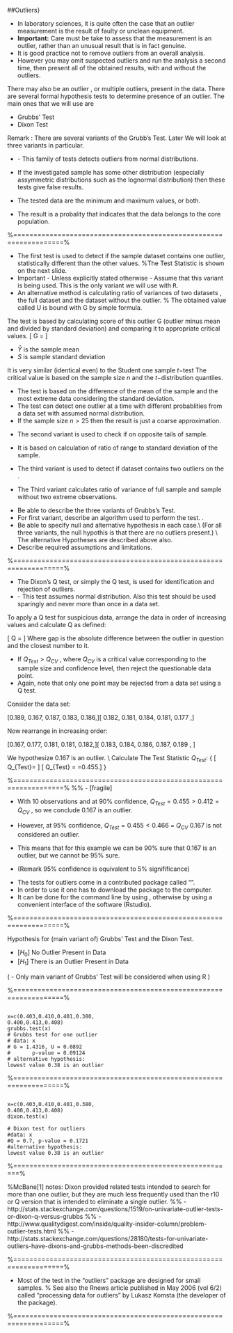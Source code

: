 

##Outliers} 




*  In laboratory sciences, it is quite often the case that an outlier measurement is the result of faulty or unclean equipment. 
*  <b>Important:</b> Care must be take to assess that the measurement is an outlier, rather than an unusual result that is in fact genuine.
*  It is good practice not to remove outliers from an overall analysis. 
*  However you may omit suspected outliers and run the analysis a second time, then present all of the obtained results, with and without the outliers.





There may also be an outlier , or multiple outliers, present in the data. There are several formal  hypothesis tests to determine presence of an outlier. The main ones that we will use are


*  Grubbs' Test
*  Dixon Test


Remark : There are several variants of the Grubb's Test. Later We will look at three variants in particular.


\subsection{Grubbs Test }



*  
\textbf{(Important)}- This family of tests detects outliers from normal distributions. 

*  If the investigated sample has some other distribution (especially
assymmetric distributions such as the lognormal distribution) then these tests give false results.

*  The tested data are the
minimum and maximum values, or both.  
*  The result is a probality that indicates that the data
belongs to the core population.



%==================================================================%
\subsection{Grubbs Test - First Variant}


*  The first test is used to detect if the sample dataset contains one outlier, statistically different than
the other values. 
%The Test Statistic is shown on the next slide.
*  Important - Unless explicitly stated otherwise - Assume that this variant is being used. This is the only variant we will use with <tt>R</tt>.
*   An alternative method is calculating ratio of
variances of two datasets , the full dataset and the dataset without the outlier.
% The obtained value called U is bound with G by simple formula.


The test is based by calculating score of this outlier G (outlier minus mean and divided
by standard deviation) and comparing it to appropriate critical values.
\[ G = \frac{\mbox{max}|Y_i-\bar{Y}|}{S} \]


*  $\bar{Y}$ is the sample mean
*  $S$ is sample standard deviation

It is very similar (identical even) to the Student one sample $t-$test
The critical value is based on the sample size $n$ and the $t-$distribution quantiles. 



*  The test is based on the difference of the mean of the sample and the most
extreme data considering the standard deviation.
*  The test can detect one outlier at a time with different probablities from a data set with assumed normal distribution. 
*  If the sample size $n>25$ then the result is
just a coarse approximation.


\subsection{Grubbs' Test - Second and Third Variants}



*  The second variant is used to check if \textbf{lowest and highest value are two outliers} on opposite tails of
sample. 
*  It is based on calculation of ratio of range to standard deviation of the sample.

*  The third variant is used to detect if dataset contains two outliers on the \textbf{same tail}.
*  The Third variant calculates ratio of variance of full sample and sample without two extreme observations.




\subsection{Review for Grubbs' Procedure}

*  Be able to describe the three variants of Grubbs's Test.
*  For first variant, describe an algorithm used to perform the test. \textit{No need to perform the test}.
*  Be able to specify null and alternative hypothesis in each case.\\ (For all three variants, the null hypothis is that there are no outliers present.) \\ The alternative Hypotheses are described above also.
*  Describe required assumptions and limitations.


%==================================================================%
\subsection{Dixon Q Test}

*  The Dixon's Q test, or simply the Q test, is used for identification and rejection of outliers. 
*  \textbf{(Important)} - This test assumes normal distribution. Also this test should be used sparingly and never more than once in a data set. 


To apply a Q test for suspicious data, arrange the data in order of increasing values and calculate Q as defined:

\[ Q = \frac{\text{gap}}{\text{range}} \]
Where gap is the absolute difference between the outlier in question and the closest number to it. 



*  If $Q_{Test} > Q_{CV}$ , where $Q_{CV}$ is a critical value corresponding to the sample size and confidence level, then reject the questionable data point. 
*  Again, note that only one point may be rejected from a data set using a Q test.




\subsection{Dixon Q Test: Example}
Consider the data set:

\[0.189,\ 0.167,\ 0.187,\ 0.183,\ 0.186,\]\[ 0.182,\ 0.181,\ 0.184,\ 0.181,\ 0.177 \,\]

Now rearrange in increasing order:

\[0.167,\ 0.177,\ 0.181,\ 0.181,\ 0.182,\]\[ 0.183,\ 0.184,\ 0.186,\ 0.187,\ 0.189 \, \]



We hypothesize 0.167 is an outlier. \\ Calculate The Test Statistic $Q_{Test}$:
{
\[ Q_{Test}=\frac{\text{gap}}{\text{range}}  \]
\[ Q_{Test} 
= \frac{0.177-0.167}{0.189-0.167}=0.455.\]
}


%==================================================================%
%% - [fragile]
\begin{figure}
\centering
\includegraphics[width=0.5\linewidth]{images/DixonQTestTables}
\caption{}
\label{fig:dixonqtesttables}
\end{figure}

\textit{Here: N is the sample size.}



* With 10 observations and at 90\% confidence, $Q_{Test} = 0.455 > 0.412 =Q_{CV}$ , so we conclude 0.167 is an outlier.
*   However, at 95\% confidence, $Q_{Test} = 0.455 < 0.466$ = $Q_{CV}$ 0.167 is not considered an outlier. 

*  This means that for this example we can be 90\% sure that 0.167 is an outlier, but we cannot be 95\% sure.

*  (Remark 95\% confidence is equivalent to 5\% signifificance)


\subsection{Testing Outliers with <tt>R</tt>}

*  The tests for outliers come in a contributed package called
\textbf{outliers}.
*  In order to use it one has to download the package to
the computer. 
*  It can be done for the command line by using
\texttt{install.package("outliers")}, otherwise by using a
convenient interface of the software (Rstudio).



%==================================================================%

Hypothesis for (main variant of) Grubbs' Test and the Dixon Test.


* [$H_0$] No Outlier Present in Data
* [$H_1$] There is an Outlier Present in Data


(\textbf{Important} - Only main variant of Grubbs' Test will be considered when using R )

%==================================================================%
\subsection{Grubbs Test}

<pre><code>
x=c(0.403,0.410,0.401,0.380,
0.400,0.413,0.408)
grubbs.test(x)
# Grubbs test for one outlier
# data: x
# G = 1.4316, U = 0.0892
#       p-value = 0.09124
# alternative hypothesis: 
lowest value 0.38 is an outlier
</code></pre>



%==================================================================%
\subsection{Dixon Test}

<pre><code>
x=c(0.403,0.410,0.401,0.380,
0.400,0.413,0.408)
dixon.test(x)

# Dixon test for outliers
#data: x
#Q = 0.7, p-value = 0.1721
#alternative hypothesis: 
lowest value 0.38 is an outlier
</code></pre>




%=======================================================%


%McBane[1] notes: Dixon provided related tests intended to search for more than one outlier, but they are much less frequently used than the r10 or Q version that is intended to eliminate a single outlier.
%% - http://stats.stackexchange.com/questions/1519/on-univariate-outlier-tests-or-dixon-q-versus-grubbs
%% - http://www.qualitydigest.com/inside/quality-insider-column/problem-outlier-tests.html
%% - http://stats.stackexchange.com/questions/28180/tests-for-univariate-outliers-have-dixons-and-grubbs-methods-been-discredited

%==================================================================%
\subsection{Limitations}

*  Most of the test in the "outliers" package are designed for small samples. 
% See also the Rnews article published in May 2006 (vol 6/2) called "processing data for outliers" by Lukasz Komsta (the developer of the package). 


%==================================================================%

